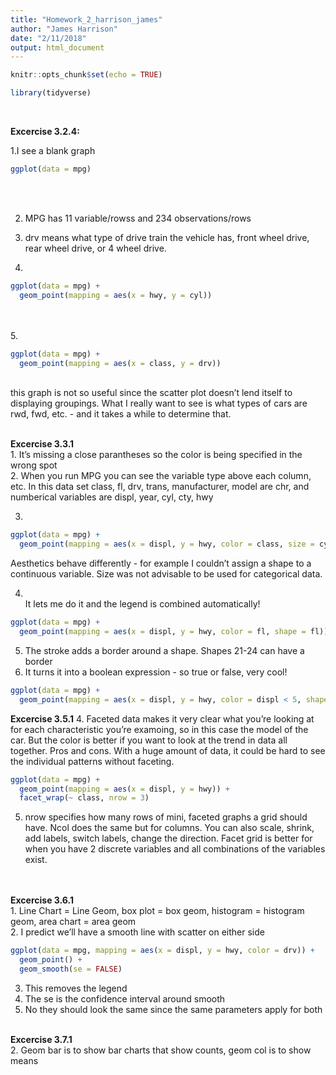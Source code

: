 ```yaml
---
title: "Homework_2_harrison_james"
author: "James Harrison"
date: "2/11/2018"
output: html_document
---
```


```r
knitr::opts_chunk$set(echo = TRUE)
```

```r
library(tidyverse)
```

<br>

<b>Excercise 3.2.4:</b><br>

1.I see a blank graph<br>
```r
ggplot(data = mpg)
```
<br><br>

2. MPG has 11 variable/rowss and 234 observations/rows<br>

3. drv means what type of drive train the vehicle has, front wheel drive, rear wheel drive, or 4 wheel drive.<br>

4. <br>
```r
ggplot(data = mpg) +
  geom_point(mapping = aes(x = hwy, y = cyl))
```
<br>
<br>
5. <br>
```r
ggplot(data = mpg) +
  geom_point(mapping = aes(x = class, y = drv))
```
<br>this graph is not so useful since the scatter plot doesn't lend itself to displaying groupings. What I really want to see is what types of cars are rwd, fwd, etc. - and it takes a while to determine that.<br><br>

<b>Excercise 3.3.1</b>
<br>
1. It's missing a close parantheses so the color is being specified in the wrong spot
<br>
2. When you run MPG you can see the variable type above each column, <chr> <dbl> <int> etc. In this data set class, fl, drv, trans, manufacturer, model are chr, and numberical variables are displ, year, cyl, cty, hwy

3. <br>
```r
ggplot(data = mpg) + 
  geom_point(mapping = aes(x = displ, y = hwy, color = class, size = cyl, shape = fl))
```

Aesthetics behave differently - for example I couldn't assign a shape to a continuous variable. Size was not advisable to be used for categorical data.

4. <br> It lets me do it and the legend is combined automatically!
```r
ggplot(data = mpg) + 
  geom_point(mapping = aes(x = displ, y = hwy, color = fl, shape = fl))
```

5. The stroke adds a border around a shape. Shapes 21-24 can have a border<br>
6. It turns it into a boolean expression - so true or false, very cool!<br>
```r
ggplot(data = mpg) + 
  geom_point(mapping = aes(x = displ, y = hwy, color = displ < 5, shape = fl))
```


<b>Excercise 3.5.1</b>
4. Faceted data makes it very clear what you're looking at for each characteristic you're examoing, so in this case the model of the car. But the color is better if you want to look at the trend in data all together. Pros and cons. With a huge amount of data, it could be hard to see the individual patterns without faceting. <br>
```r
ggplot(data = mpg) + 
  geom_point(mapping = aes(x = displ, y = hwy)) + 
  facet_wrap(~ class, nrow = 3)
```

5. nrow specifies how many rows of mini, faceted graphs a grid should have. Ncol does the same but for columns. You can also scale, shrink, add labels, switch labels, change the direction. Facet grid is better for when you have 2 discrete variables and all combinations of the variables exist.


<br><br>
<b>Excercise 3.6.1</b><br>
1. Line Chart = Line Geom, box plot = box geom, histogram = histogram geom, area chart = area geom
<br>
2. I predict we'll have a smooth line with scatter on either side
```r
ggplot(data = mpg, mapping = aes(x = displ, y = hwy, color = drv)) + 
  geom_point() + 
  geom_smooth(se = FALSE)
```
3. This removes the legend<br>
4. The se is the confidence interval around smooth<br>
5. No they should look the same since the same parameters apply for both<br><br>

<b>Excercise 3.7.1</b><br>
2. Geom bar is to show bar charts that show counts, geom col is to show means
